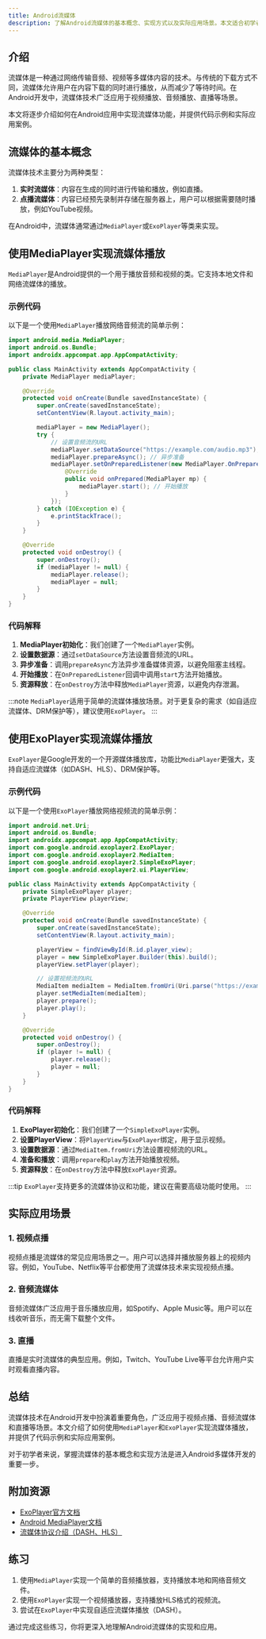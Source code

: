 ```yaml
---
title: Android流媒体
description: 了解Android流媒体的基本概念、实现方式以及实际应用场景。本文适合初学者，包含代码示例和详细解释。
---
```


## 介绍

流媒体是一种通过网络传输音频、视频等多媒体内容的技术。与传统的下载方式不同，流媒体允许用户在内容下载的同时进行播放，从而减少了等待时间。在Android开发中，流媒体技术广泛应用于视频播放、音频播放、直播等场景。

本文将逐步介绍如何在Android应用中实现流媒体功能，并提供代码示例和实际应用案例。

## 流媒体的基本概念

流媒体技术主要分为两种类型：

1. **实时流媒体**：内容在生成的同时进行传输和播放，例如直播。
2. **点播流媒体**：内容已经预先录制并存储在服务器上，用户可以根据需要随时播放，例如YouTube视频。

在Android中，流媒体通常通过`MediaPlayer`或`ExoPlayer`等类来实现。

## 使用MediaPlayer实现流媒体播放

`MediaPlayer`是Android提供的一个用于播放音频和视频的类。它支持本地文件和网络流媒体的播放。

### 示例代码

以下是一个使用`MediaPlayer`播放网络音频流的简单示例：

```java
import android.media.MediaPlayer;
import android.os.Bundle;
import androidx.appcompat.app.AppCompatActivity;

public class MainActivity extends AppCompatActivity {
    private MediaPlayer mediaPlayer;

    @Override
    protected void onCreate(Bundle savedInstanceState) {
        super.onCreate(savedInstanceState);
        setContentView(R.layout.activity_main);

        mediaPlayer = new MediaPlayer();
        try {
            // 设置音频流的URL
            mediaPlayer.setDataSource("https://example.com/audio.mp3");
            mediaPlayer.prepareAsync(); // 异步准备
            mediaPlayer.setOnPreparedListener(new MediaPlayer.OnPreparedListener() {
                @Override
                public void onPrepared(MediaPlayer mp) {
                    mediaPlayer.start(); // 开始播放
                }
            });
        } catch (IOException e) {
            e.printStackTrace();
        }
    }

    @Override
    protected void onDestroy() {
        super.onDestroy();
        if (mediaPlayer != null) {
            mediaPlayer.release();
            mediaPlayer = null;
        }
    }
}
```

### 代码解释

1. **MediaPlayer初始化**：我们创建了一个`MediaPlayer`实例。
2. **设置数据源**：通过`setDataSource`方法设置音频流的URL。
3. **异步准备**：调用`prepareAsync`方法异步准备媒体资源，以避免阻塞主线程。
4. **开始播放**：在`OnPreparedListener`回调中调用`start`方法开始播放。
5. **资源释放**：在`onDestroy`方法中释放`MediaPlayer`资源，以避免内存泄漏。

:::note
`MediaPlayer`适用于简单的流媒体播放场景。对于更复杂的需求（如自适应流媒体、DRM保护等），建议使用`ExoPlayer`。
:::

## 使用ExoPlayer实现流媒体播放

`ExoPlayer`是Google开发的一个开源媒体播放库，功能比`MediaPlayer`更强大，支持自适应流媒体（如DASH、HLS）、DRM保护等。

### 示例代码

以下是一个使用`ExoPlayer`播放网络视频流的简单示例：

```java
import android.net.Uri;
import android.os.Bundle;
import androidx.appcompat.app.AppCompatActivity;
import com.google.android.exoplayer2.ExoPlayer;
import com.google.android.exoplayer2.MediaItem;
import com.google.android.exoplayer2.SimpleExoPlayer;
import com.google.android.exoplayer2.ui.PlayerView;

public class MainActivity extends AppCompatActivity {
    private SimpleExoPlayer player;
    private PlayerView playerView;

    @Override
    protected void onCreate(Bundle savedInstanceState) {
        super.onCreate(savedInstanceState);
        setContentView(R.layout.activity_main);

        playerView = findViewById(R.id.player_view);
        player = new SimpleExoPlayer.Builder(this).build();
        playerView.setPlayer(player);

        // 设置视频流的URL
        MediaItem mediaItem = MediaItem.fromUri(Uri.parse("https://example.com/video.mp4"));
        player.setMediaItem(mediaItem);
        player.prepare();
        player.play();
    }

    @Override
    protected void onDestroy() {
        super.onDestroy();
        if (player != null) {
            player.release();
            player = null;
        }
    }
}
```

### 代码解释

1. **ExoPlayer初始化**：我们创建了一个`SimpleExoPlayer`实例。
2. **设置PlayerView**：将`PlayerView`与`ExoPlayer`绑定，用于显示视频。
3. **设置数据源**：通过`MediaItem.fromUri`方法设置视频流的URL。
4. **准备和播放**：调用`prepare`和`play`方法开始播放视频。
5. **资源释放**：在`onDestroy`方法中释放`ExoPlayer`资源。

:::tip
`ExoPlayer`支持更多的流媒体协议和功能，建议在需要高级功能时使用。
:::

## 实际应用场景

### 1. 视频点播

视频点播是流媒体的常见应用场景之一。用户可以选择并播放服务器上的视频内容。例如，YouTube、Netflix等平台都使用了流媒体技术来实现视频点播。

### 2. 音频流媒体

音频流媒体广泛应用于音乐播放应用，如Spotify、Apple Music等。用户可以在线收听音乐，而无需下载整个文件。

### 3. 直播

直播是实时流媒体的典型应用。例如，Twitch、YouTube Live等平台允许用户实时观看直播内容。

## 总结

流媒体技术在Android开发中扮演着重要角色，广泛应用于视频点播、音频流媒体和直播等场景。本文介绍了如何使用`MediaPlayer`和`ExoPlayer`实现流媒体播放，并提供了代码示例和实际应用案例。

对于初学者来说，掌握流媒体的基本概念和实现方法是进入Android多媒体开发的重要一步。

## 附加资源

- [ExoPlayer官方文档](https://exoplayer.dev/)
- [Android MediaPlayer文档](https://developer.android.com/reference/android/media/MediaPlayer)
- [流媒体协议介绍（DASH、HLS）](https://en.wikipedia.org/wiki/Streaming_media)

## 练习

1. 使用`MediaPlayer`实现一个简单的音频播放器，支持播放本地和网络音频文件。
2. 使用`ExoPlayer`实现一个视频播放器，支持播放HLS格式的视频流。
3. 尝试在`ExoPlayer`中实现自适应流媒体播放（DASH）。

通过完成这些练习，你将更深入地理解Android流媒体的实现和应用。